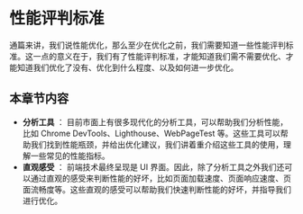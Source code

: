 
# 性能评判标准

通篇来讲，我们说性能优化，那么至少在优化之前，我们需要知道一些性能评判标准。这一点的意义在于，我们有了性能评判标准，才能知道我们需不需要优化、才能知道我们优化了没有、优化到什么程度、以及如何进一步优化。

## 本章节内容

- **分析工具** ： 目前市面上有很多现代化的分析工具，可以帮助我们分析性能，比如 Chrome DevTools、Lighthouse、WebPageTest 等。这些工具可以帮助我们找到性能瓶颈，并给出优化建议，我们讲着重介绍这些工具的使用，理解一些常见的性能指标。
- **直观感受** ： 前端技术最终呈现是 UI 界面。因此，除了分析工具之外我们还可以通过直观的感受来判断性能的好坏，比如页面加载速度、页面响应速度、页面流畅度等。这些直观的感受可以帮助我们快速判断性能的好坏，并指导我们进行优化。

<PageWarp next="judgingcriteria/analysistools" prev="preface/contribute" />
